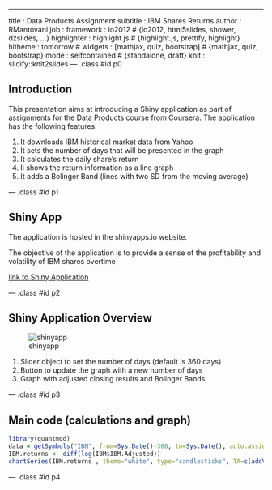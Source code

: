 ---
title       : Data Products Assignment 
subtitle    : IBM Shares Returns
author      : RMantovani 
job         : 
framework   : io2012        # {io2012, html5slides, shower, dzslides, ...}
highlighter : highlight.js  # {highlight.js, prettify, highlight}
hitheme     : tomorrow      # 
widgets     : [mathjax, quiz, bootstrap]  # {mathjax, quiz, bootstrap}
mode        : selfcontained # {standalone, draft}
knit        : slidify::knit2slides
--- .class #id p0

## Introduction

This presentation aims at introducing a Shiny application as part of assignments for the Data Products course from Coursera. The application has the following features:

1. It downloads IBM historical market data from Yahoo
2. It sets the number of days that will be presented in the graph 
3. It calculates the daily share's return
4. Ii shows the return information as a line graph
5. It adds a Bolinger Band (lines with two SD from the moving average)

--- .class #id p1

## Shiny App

The application is hosted in the shinyapps.io website. 

The objective of the application is to provide a sense of the profitability and volatility of IBM shares overtime  

[link to Shiny Application]( https://rcmantovani.shinyapps.io/IBMReturns) 

--- .class #id p2

## Shiny Application Overview 

![shinyapp](pic.png)

1. Slider object to set the number of days (default is 360 days)
2. Button to update the graph with a new number of days 
3. Graph with adjusted closing results and Bolinger Bands 

--- .class #id p3
 
## Main code (calculations and graph) 

```{r,  message=FALSE, warning=FALSE}
library(quantmod)
data = getSymbols("IBM", from=Sys.Date()-360, to=Sys.Date(), auto.assign=TRUE)
IBM.returns <- diff(log(IBM$IBM.Adjusted))
chartSeries(IBM.returns , theme="white", type="candlesticks", TA=c(addVo(),addBBands())) 

```

--- .class #id p4
  


